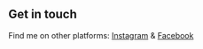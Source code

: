 ## Get in touch

Find me on other platforms: [Instagram](https://www.instagram.com/santiruffino.ph) & [Facebook](https://www.facebook.com/santiruffino.ph)
